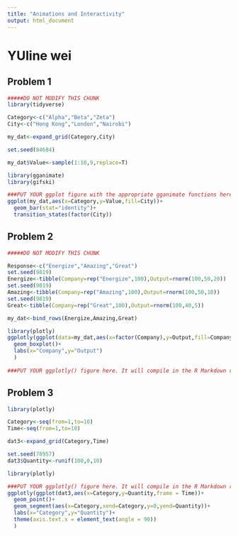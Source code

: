 ```yaml
---
title: "Animations and Interactivity"
output: html_document
---
```


# YUline wei

## Problem 1

```r

#####DO NOT MODIFY THIS CHUNK
library(tidyverse)

Category<-c("Alpha","Beta","Zeta")
City<-c("Hong Kong","London","Nairobi")

my_dat<-expand_grid(Category,City)

set.seed(84684)

my_dat$Value<-sample(1:10,9,replace=T)
```

```r

library(gganimate)
library(gifski)

###PUT YOUR ggplot figure with the appropriate gganimate functions here. It will compile in the html R Markdown report.
ggplot(my_dat,aes(x=Category,y=Value,fill=City))+
  geom_bar(stat="identity")+
  transition_states(factor(City))
```

## Problem 2

```r

#####DO NOT MODIFY THIS CHUNK

Response<-c("Energize","Amazing","Great")
set.seed(9819)
Energize<-tibble(Company=rep("Energize",100),Output=rnorm(100,50,20))
set.seed(9819)
Amazing<-tibble(Company=rep("Amazing",100),Output=rnorm(100,50,10))
set.seed(9819)
Great<-tibble(Company=rep("Great",100),Output=rnorm(100,40,5))

my_dat<-bind_rows(Energize,Amazing,Great)
```

```r

library(plotly)
ggplotly(ggplot(data=my_dat,aes(x=factor(Company),y=Output,fill=Company))+
  geom_boxplot()+
  labs(x="Company",y="Output")
  )
 
###PUT YOUR ggplotly() figure here. It will compile in the R Markdown report.

```

## Problem 3

```r

library(plotly)

Category<-seq(from=1,to=10)
Time<-seq(from=1,to=10)

dat3<-expand_grid(Category,Time)

set.seed(78957)
dat3$Quantity<-runif(100,0,10)
```


```r

library(plotly)

###PUT YOUR ggplotly() figure here. It will compile in the R Markdown report.
ggplotly(ggplot(dat3,aes(x=Category,y=Quantity,frame = Time))+
  geom_point()+
  geom_segment(aes(x=Category,xend=Category,y=0,yend=Quantity))+
  labs(x="Category",y="Quantity")+
  theme(axis.text.x = element_text(angle = 90))
  )

```
